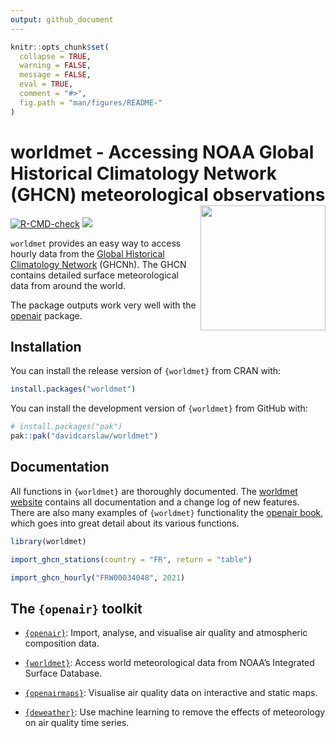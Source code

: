 ```yaml
---
output: github_document
---
```


<!-- README.md is generated from README.Rmd. Please edit that file -->

```r
knitr::opts_chunk$set(
  collapse = TRUE,
  warning = FALSE,
  message = FALSE,
  eval = TRUE,
  comment = "#>",
  fig.path = "man/figures/README-"
)
```

# worldmet - Accessing NOAA Global Historical Climatology Network (GHCN) meteorological observations <img src="man/figures/logo.png" align="right" height="200"/>

<!-- badges: start -->
[![R-CMD-check](https://github.com/davidcarslaw/worldmet/workflows/R-CMD-check/badge.svg)](https://github.com/davidcarslaw/worldmet/actions)
![](http://cranlogs.r-pkg.org/badges/grand-total/worldmet)
<!-- badges: end -->

`worldmet` provides an easy way to access hourly data from the [Global Historical Climatology Network](https://www.ncei.noaa.gov/products/global-historical-climatology-network-hourly) (GHCNh). The GHCN contains detailed surface
meteorological data from around the world.

The package outputs work very well with the [openair](https://github.com/davidcarslaw/openair) package.

## Installation

You can install the release version of `{worldmet}` from CRAN with:

``` r
install.packages("worldmet")
```

You can install the development version of `{worldmet}` from GitHub with:

``` r
# install.packages("pak")
pak::pak("davidcarslaw/worldmet")
```

## Documentation

All functions in `{worldmet}` are thoroughly documented. The [worldmet website](https://davidcarslaw.github.io/worldmet/) contains all documentation and a change log of new features. There are also many examples of `{worldmet}` functionality the [openair book](https://bookdown.org/david_carslaw/openair/index.html), which goes into great detail about its various functions.

```r
library(worldmet)

import_ghcn_stations(country = "FR", return = "table")

import_ghcn_hourly("FRW00034048", 2021)
```


## The `{openair}` toolkit

-   [`{openair}`](https://davidcarslaw.github.io/openair/): Import, analyse, and visualise air quality and atmospheric composition data.

-   [`{worldmet}`](https://davidcarslaw.github.io/worldmet/): Access world meteorological data from NOAA's Integrated Surface Database.

-   [`{openairmaps}`](https://davidcarslaw.github.io/openairmaps/): Visualise air quality data on interactive and static maps.

-   [`{deweather}`](https://davidcarslaw.github.io/deweather/): Use machine learning to remove the effects of meteorology on air quality time series.
